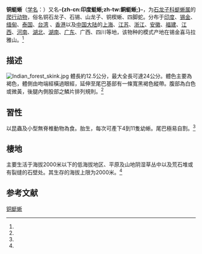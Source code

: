 {{noteTA
|T=zh-cn:铜蜓蜥; zh-tw:印度蜓蜥; 
|1=zh-cn:铜蜓蜥; zh-tw:印度蜓蜥; 
|2=zh-cn:爬行纲; zh-tw:爬蟲綱;
}}
{{Speciesbox
| name = 铜蜓蜥
| status = 
| status_system = 
| image = Sphenomorphus indicus.jpg
| genus = Sphenomorphus
| species = indicus
| authority = (Gray, 1853)<ref name='id4505'>{{cite web| url =http://www.bioinfo.cn/db05/BjdwSpecies.php?action=view&id=4505| title =铜蜓蜥| work =《中国动物物种编目数据库》| publisher =中国科学院微生物研究所| author =中国科学院动物研究所| accessdate =2009-04-11| deadurl =yes| archiveurl =https://web.archive.org/web/20160304235955/http://www.bioinfo.cn/db05/BjdwSpecies.php?action=view&id=4505| archivedate =2016-03-04}}</ref>
}}

'''铜蜓蜥'''（[[学名|学名]]：{{lang|la|''Sphenomorphus indicus''}}）又名'''-{zh-cn:印度蜓蜥;zh-tw:銅蜓蜥;}-'''，为[[石龙子科|石龙子科]][[蜓蜥属|蜓蜥属]]的[[爬行动物|爬行动物]]，俗名铜石龙子、石锡、山龙子、铜楔蜥、四脚蛇。分布于[[印度|印度]]、[[锡金|锡金]]、[[缅甸|缅甸]]、[[泰国|泰国]]、[[台湾|台湾]] 、[[香港|香港]]以及[[中国大陆|中国大陆]]的[[上海|上海]]、[[江苏|江苏]]、[[浙江|浙江]]、[[安徽|安徽]]、[[福建|福建]]、[[江西|江西]]、[[河南|河南]]、[[湖北|湖北]]、[[湖南|湖南]]、[[广东|广东]]、广西、四川等地，该物种的模式产地在锡金喜马拉雅山。<ref name='id4505'/>

==描述==
[[File:Indian_forest_skink.jpg|thumb]]
體長約12.5公分，最大全長可達24公分。體色主要為褐色，體側由吻端經橫過眼經，延伸至尾巴基部有一條寬黑褐色縱帶。腹部為白色或微黃，後腿內側股部之鱗片排列規則。<ref name="taieol-72468"/>

==習性==
以昆蟲及小型無脊椎動物為食。胎生，每次可產下4到11隻幼蜥。尾巴極易自割。<ref name="taieol-72468"/>

==棲地==
主要生活于海拔2000米以下的低海拔地区、平原及山地阴湿草丛中以及荒石堆或有裂缝的石壁处。其生存的海拔上限为2000米。<ref name='id4505'/>

== 参考文献 ==
{{reflist|refs=
<ref name="taieol-72468">{{cite web | url=http://taieol.tw/pages/72468 | title=Sphenomorphus indicus Gray, 1853 | publisher=[[臺灣生命大百科|臺灣生命大百科]] | date=2013-11-06 | accessdate=2019-02-01 | author1=王緒昂 | archive-date=2020-10-26 | archive-url=https://web.archive.org/web/20201026075623/https://taieol.tw/pages/72468 | dead-url=no }}</ref>
}}
{{Wikispecies|Sphenomorphus indicus}}
{{Taxonbar|from=Q610725}}

[[Category:蜓蜥属|铜蜓蜥]]


{{蜥蜴小作品}}